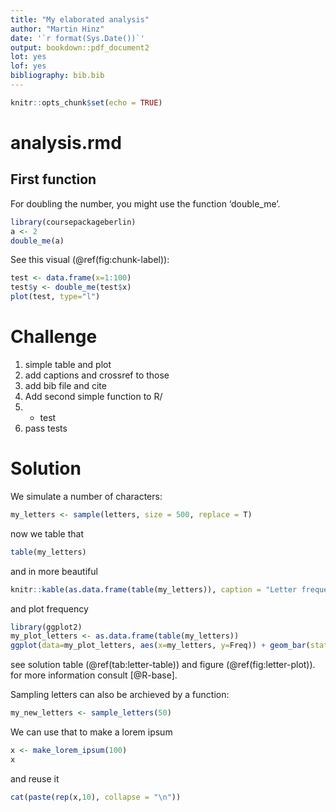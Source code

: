 ```yaml
---
title: "My elaborated analysis"
author: "Martin Hinz"
date: '`r format(Sys.Date())`'
output: bookdown::pdf_document2
lot: yes
lof: yes
bibliography: bib.bib
---
```



```r
knitr::opts_chunk$set(echo = TRUE)
```


# analysis.rmd

## First function

For doubling the number, you might use the function 'double_me'.

```r
library(coursepackageberlin)
a <- 2
double_me(a)

```

See this visual (\@ref(fig:chunk-label)):


```r
test <- data.frame(x=1:100)
test$y <- double_me(test$x)
plot(test, type="l")

```

# Challenge

1. simple table and plot
2. add captions and crossref to those
3. add bib file and cite
4. Add second simple function to R/
5. + test
6. pass tests


# Solution

We simulate a number of characters:

```r
my_letters <- sample(letters, size = 500, replace = T)
```

now we table that

```r
table(my_letters)
```

and in more beautiful

```r
knitr::kable(as.data.frame(table(my_letters)), caption = "Letter frequency table")
```
and plot frequency

```r
library(ggplot2)
my_plot_letters <- as.data.frame(table(my_letters))
ggplot(data=my_plot_letters, aes(x=my_letters, y=Freq)) + geom_bar(stat = "identity")
```

see solution table (\@ref(tab:letter-table)) and figure (\@ref(fig:letter-plot)). for more information consult [@R-base].

Sampling letters can also be archieved by a function:


```r
my_new_letters <- sample_letters(50)
```

We can use that to make a lorem ipsum

```r
x <- make_lorem_ipsum(100)
x
```

and reuse it
```r
cat(paste(rep(x,10), collapse = "\n"))
```
